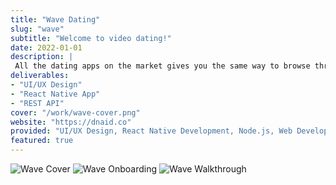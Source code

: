 ```yaml
---
title: "Wave Dating"
slug: "wave"
subtitle: "Welcome to video dating!"
date: 2022-01-01
description: |
 All the dating apps on the market gives you the same way to browse through picture after picture of potential prospects. The problem is that pictures never tells the whole story. The Wave Dating team wanted to solve the problem with a simple change, dating through videos. Through videos, users can truly give their best first impressions.
deliverables: 
- "UI/UX Design"
- "React Native App"
- "REST API"
cover: "/work/wave-cover.png"
website: "https://dnaid.co" 
provided: "UI/UX Design, React Native Development, Node.js, Web Development"
featured: true
---
```


![Wave Cover](/work/WaveCover.png)
![Wave Onboarding](/work/OnboardingScreens.png)
![Wave Walkthrough](/work/UsageScreens.png)